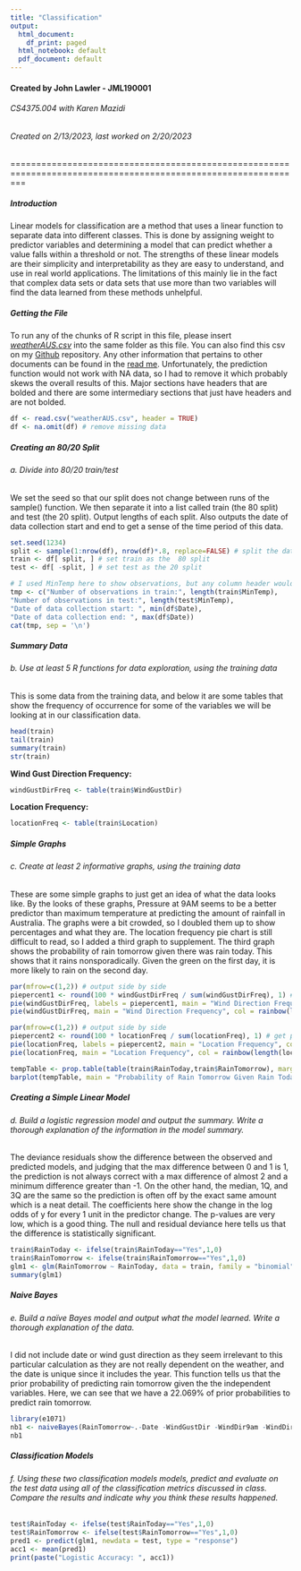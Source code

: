 ```yaml
---
title: "Classification"
output:
  html_document:
    df_print: paged
  html_notebook: default
  pdf_document: default
---
```

#### Created by John Lawler - JML190001
###### CS4375.004 with Karen Mazidi
###### Created on 2/13/2023, last worked on 2/20/2023

===============================================================================================================

##### **Introduction** 
Linear models for classification are a method that uses a linear function to separate data into different classes. This is done by assigning weight to predictor variables and determining a model that can predict whether a value falls within a threshold or not. The strengths of these linear models are their simplicity and interpretability as they are easy to understand, and use in real world applications. The limitations of this mainly lie in the fact that complex data sets or data sets that use more than two variables will find the data learned from these methods unhelpful.

##### **Getting the File**
To run any of the chunks of R script in this file, please insert *[weatherAUS.csv](https://www.kaggle.com/datasets/jsphyg/weather-dataset-rattle-package)* into the same folder as this file. You can also find this csv on my [Github](https://github.com/Billy-Budd/mensch-maschine/blob/main/blue-monday/weatherAUS.csv) repository. Any other information that pertains to other documents can be found in the [read me](https://github.com/Billy-Budd/mensch-maschine#readme). Unfortunately, the prediction function would not work with NA data, so I had to remove it which probably skews the overall results of this. Major sections have headers that are bolded and there are some intermediary sections that just have headers and are not bolded. 

```r
df <- read.csv("weatherAUS.csv", header = TRUE)
df <- na.omit(df) # remove missing data
```

##### **Creating an 80/20 Split**
###### a. Divide into 80/20 train/test
We set the seed so that our split does not change between runs of the sample() function. We then separate it into a list called train (the 80 split) and test (the 20 split). Output lengths of each split. Also outputs the date of data collection start and end to get a sense of the time period of this data. 
```r
set.seed(1234)
split <- sample(1:nrow(df), nrow(df)*.8, replace=FALSE) # split the data into 80/20 samples
train <- df[ split, ] # set train as the  80 split
test <- df[ -split, ] # set test as the 20 split

# I used MinTemp here to show observations, but any column header would be acceptable
tmp <- c("Number of observations in train:", length(train$MinTemp),
"Number of observations in test:", length(test$MinTemp),
"Date of data collection start: ", min(df$Date),
"Date of data collection end: ", max(df$Date))
cat(tmp, sep = '\n')
```

##### Summary Data
###### b. Use at least 5 R functions for data exploration, using the training data 
This is some data from the training data, and below it are some tables that show the frequency of occurrence for some of the variables we will be looking at in our classification data. 
```r
head(train)
tail(train)
summary(train)
str(train)
```

**Wind Gust Direction Frequency:**
```r
windGustDirFreq <- table(train$WindGustDir)
```
**Location Frequency:**
```r
locationFreq <- table(train$Location)
```

##### Simple Graphs
###### c. Create at least 2 informative graphs, using the training data
These are some simple graphs to just get an idea of what the data looks like. By the looks of these graphs, Pressure at 9AM seems to be a better predictor than maximum temperature at predicting the amount of rainfall in Australia. The graphs were a bit crowded, so I doubled them up to show percentages and what they are. The location frequency pie chart is still difficult to read, so I added a third graph to supplement. The third graph shows the probability of rain tomorrow given there was rain today. This shows that it rains nonsporadically. Given the green on the first day, it is more likely to rain on the second day. 
```r
par(mfrow=c(1,2)) # output side by side
piepercent1 <- round(100 * windGustDirFreq / sum(windGustDirFreq), 1) # get percents for graph 1
pie(windGustDirFreq, labels = piepercent1, main = "Wind Direction Frequency", col = rainbow(length(windGustDirFreq))) # percent graph 1
pie(windGustDirFreq, main = "Wind Direction Frequency", col = rainbow(length(windGustDirFreq))) # labeled graph 1

par(mfrow=c(1,2)) # output side by side
piepercent2 <- round(100 * locationFreq / sum(locationFreq), 1) # get percents for graph 2
pie(locationFreq, labels = piepercent2, main = "Location Frequency", col = rainbow(length(locationFreq))) # percent graph 2
pie(locationFreq, main = "Location Frequency", col = rainbow(length(locationFreq))) # percent graph 2

tempTable <- prop.table(table(train$RainToday,train$RainTomorrow), margin = 1) # create a table for bar plot
barplot(tempTable, main = "Probability of Rain Tomorrow Given Rain Today", xlab = "Rain Today", ylab = "Probability of Rain Tomorrow", legend.text = rownames(tempTable), col = rainbow(length(tempTable))) # create bar plot
```

##### **Creating a Simple Linear Model**
###### d. Build a logistic regression model and output the summary. Write a thorough explanation of the information in the model summary.
The deviance residuals show the difference between the observed and predicted models, and judging that the max difference between 0 and 1 is 1, the prediction is not always correct with a max difference of almost 2 and a minimum difference greater than -1. On the other hand, the median, 1Q, and 3Q are the same so the prediction is often off by the exact same amount which is a neat detail. The coefficients here show the change in the log odds of y for every 1 unit in the predictor change. The p-values are very low, which is a good thing. The null and residual deviance here tells us that the difference is statistically significant. 
```r
train$RainToday <- ifelse(train$RainToday=="Yes",1,0)
train$RainTomorrow <- ifelse(train$RainTomorrow=="Yes",1,0)
glm1 <- glm(RainTomorrow ~ RainToday, data = train, family = "binomial", maxit = 400) # create logistic regression model
summary(glm1)
```
##### **Naive Bayes**
###### e. Build a naïve Bayes model and output what the model learned. Write a thorough explanation of the data.
I did not include date or wind gust direction as they seem irrelevant to this particular calculation as they are not really dependent on the weather, and the date is unique since it includes the year. This function tells us that the prior probability of predicting rain tomorrow given the the independent variables. Here, we can see that we have a 22.069% of prior probabilities to predict rain tomorrow. 
```r
library(e1071)
nb1 <- naiveBayes(RainTomorrow~.-Date -WindGustDir -WindDir9am -WindDir3pm, data = train)
nb1
```

##### **Classification Models**
###### f. Using these two classification models models, predict and evaluate on the test data using all of the classification metrics discussed in class. Compare the results and indicate why you think these results happened.

```r
test$RainToday <- ifelse(test$RainToday=="Yes",1,0)
test$RainTomorrow <- ifelse(test$RainTomorrow=="Yes",1,0)
pred1 <- predict(glm1, newdata = test, type = "response")
acc1 <- mean(pred1)
print(paste("Logistic Accuracy: ", acc1))
```

